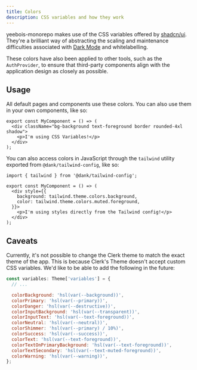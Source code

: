 ```yaml
---
title: Colors
description: CSS variables and how they work
---
```


yeebois-monorepo makes use of the CSS variables offered by [shadcn/ui](https://ui.shadcn.com/). They're a brilliant way of abstracting the scaling and maintenance difficulties associated with [Dark Mode](/design-system/dark-mode) and whitelabelling.

These colors have also been applied to other tools, such as the `AuthProvider`, to ensure that third-party components align with the application design as closely as possible.

## Usage

All default pages and components use these colors. You can also use them in your own components, like so:

```component.tsx
export const MyComponent = () => (
  <div className="bg-background text-foreground border rounded-4xl shadow">
    <p>I'm using CSS Variables!</p>
  </div>
);
```

You can also access colors in JavaScript through the `tailwind` utility exported from `@dank/tailwind-config`, like so:

```tsx component.tsx
import { tailwind } from '@dank/tailwind-config';

export const MyComponent = () => (
  <div style={{
    background: tailwind.theme.colors.background,
    color: tailwind.theme.colors.muted.foreground,
  }}>
    <p>I'm using styles directly from the Tailwind config!</p>
  </div>
);
```

## Caveats

Currently, it's not possible to change the Clerk theme to match the exact theme of the app. This is because Clerk's Theme doesn't accept custom CSS variables. We'd like to be able to add the following in the future:

```jsx packages/design-system/providers/clerk.tsx {4-15}
const variables: Theme['variables'] = {
  // ...

  colorBackground: 'hsl(var(--background))',
  colorPrimary: 'hsl(var(--primary))',
  colorDanger: 'hsl(var(--destructive))',
  colorInputBackground: 'hsl(var(--transparent))',
  colorInputText: 'hsl(var(--text-foreground))',
  colorNeutral: 'hsl(var(--neutral))',
  colorShimmer: 'hsl(var(--primary) / 10%)',
  colorSuccess: 'hsl(var(--success))',
  colorText: 'hsl(var(--text-foreground))',
  colorTextOnPrimaryBackground: 'hsl(var(--text-foreground))',
  colorTextSecondary: 'hsl(var(--text-muted-foreground))',
  colorWarning: 'hsl(var(--warning))',
};
```
